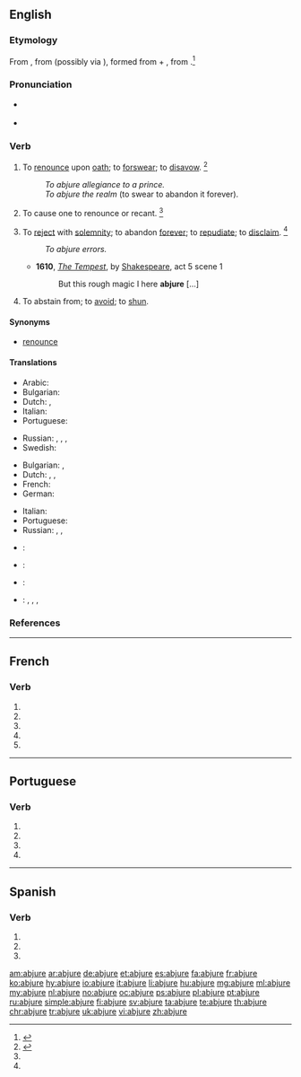 {{also|abjuré}}
==English==

===Etymology===
From {{etyl|enm|en}} {{term|abjuren|lang=enm}}, from {{etyl|la|en}} {{m|la|abiūrō||deny upon oath}} (possibly via {{etyl|frm|en}} {{term|abiurer|abjurer|lang=frm}}), formed from {{term|ab||from, away from|lang=la}} + {{m|la|iūro||swear or take an oath}}, from {{m|la|iūs||law, right, duty}}.<ref>{{R:CDOE|page=3}}</ref>

===Pronunciation===
* {{a|US}} {{IPA|/æbˈdʒʊɹ/|lang=en}}
* {{audio|en-us-abjure.ogg|Audio (US)|lang=en}}

===Verb===
{{en-verb|abjur|ing}}

# {{context|transitive|lang=en}} To [[renounce]] upon [[oath]]; to [[forswear]]; to [[disavow]]. {{defdate|First attested around 1350 to 1470.}}<ref name=SOED>{{R:SOED5|page=5}}</ref>
#: ''To abjure allegiance to a prince.''
#: ''To abjure the realm'' (to swear to abandon it forever).
# {{context|transitive|obsolete|historical|lang=en}} To cause one to renounce or recant. {{defdate|First attested around 1350 to 1470.}}<ref name=SOED/>
# {{context|transitive|lang=en}} To [[reject]] with [[solemnity]]; to abandon [[forever]]; to [[repudiate]]; to [[disclaim]]. {{defdate|First attested around 1350 to 1470.}}<ref name=SOED/>
#: ''To abjure errors.''
#* '''1610''', ''[[s:The Tempest|The Tempest]]'', by [[w:William Shakespeare|Shakespeare]], act 5 scene 1
#*: But this rough magic I here '''abjure''' [...]
# {{context|transitive|lang=en}} To abstain from; to [[avoid]]; to [[shun]].

====Synonyms====
* [[renounce]]

====Translations====
{{trans-top|to renounce upon oath}}
* Arabic: {{t|ar|اِرْتَدَّ|tr=irtádda|sc=Arab}}
* Bulgarian: {{t|bg|[[отричам]] [[се]] [[под]] [[клетва]]|tr=otríčam se pod klétva}}
* Dutch: {{t+|nl|afzweren}}, {{t|nl|[[verzaken]] [[aan]] een [[eed]]}}
* Italian: {{t+|it|abiurare}}
* Portuguese: {{t+|pt|abjurar}}
{{trans-mid}}
* Russian: {{t+|ru|отрекаться|impf|tr=otrekátʹsja|sc=Cyrl}}, {{t+|ru|отречься|pf|tr=otréčʹsja|sc=Cyrl}}, {{t|ru|[[клятвенно]] [[отрекаться]]|tr=kljátvenno otrekátʹsja|sc=Cyrl}}, {{t|ru|[[отрицать]] [[под]] [[присяга|присягой]]|tr=otricátʹ pod prisjágoj|sc=Cyrl}}
* Swedish: {{t|sv|avsvära}}
{{trans-bottom}}

{{trans-top|to renounce with solemnity}}
* Bulgarian: {{t+|bg|отказвам|tr=otkázvam se|alt=отказвам се}}, {{t+|bg|отхвърлям|tr=othvǎ̀rljam}}
* Dutch: {{t+|nl|afzweren}}, {{t+|nl|herroepen}}, {{qualifier|aan}} {{t|nl|verzaken}}
* French: {{t+|fr|abjurer}}
* German: {{qualifier|with dative}} {{t|de|abschwören}}
{{trans-mid}}
* Italian: {{t+|it|abiurare}}
* Portuguese: {{t+|pt|abjurar}}
* Russian: {{t+|ru|отказываться|impf|tr=otkázyvatʹsja|sc=Cyrl}}, {{t+|ru|отказаться|pf|tr=otkazátʹsja|sc=Cyrl}}, {{t|ru|[[торжественно]] [[отрекаться]]|tr=toržéstvenno otrekátʹsja|sc=Cyrl}}
{{trans-bottom}}

{{checktrans-top}}
* {{ttbc|ia}}: {{t|ia|abjurar}}
* {{ttbc|nov}}: {{t|nov|abjura}}
{{trans-mid}}
* {{ttbc|es}}: {{t+|es|abjurar}}
* {{ttbc|vi}}: {{t|vi|tuyên bố bỏ}}, {{t|vi|nguyện bỏ}}, {{t+|vi|rút lui}}, {{t|vi|thề bỏ}}
{{trans-bottom}}

===References===
<references/>

----

==French==

===Verb===
{{fr-verb-form}}

# {{conjugation of|abjurer||1|s|pres|ind|lang=fr}}
# {{conjugation of|abjurer||3|s|pres|ind|lang=fr}}
# {{conjugation of|abjurer||1|s|pres|sub|lang=fr}}
# {{conjugation of|abjurer||1|s|pres|sub|lang=fr}}
# {{conjugation of|abjurer||2|s|imp|lang=fr}}

----

==Portuguese==

===Verb===
{{pt-verb-form}}

# {{pt-verb form of|abjurar|ar|subjunctive|present|singular|first}}
# {{pt-verb form of|abjurar|ar|subjunctive|present|singular|third}}
# {{pt-verb form of|abjurar|ar|imperative|affirmative|singular|third|}}
# {{pt-verb form of|abjurar|ar|imperative|negative|singular|third|}}

----

==Spanish==

===Verb===
{{es-verb-form|abjurar}}

# {{es-verb form of|ending=ar|mood=subjunctive|tense=present|pers=1|number=singular|abjurar}}
# {{es-verb form of|ending=ar|mood=subjunctive|tense=present|pers=2|formal=yes|number=singular|abjurar}}
# {{es-verb form of|ending=ar|mood=subjunctive|tense=present|pers=3|number=singular|abjurar}}

[[am:abjure]]
[[ar:abjure]]
[[de:abjure]]
[[et:abjure]]
[[es:abjure]]
[[fa:abjure]]
[[fr:abjure]]
[[ko:abjure]]
[[hy:abjure]]
[[io:abjure]]
[[it:abjure]]
[[li:abjure]]
[[hu:abjure]]
[[mg:abjure]]
[[ml:abjure]]
[[my:abjure]]
[[nl:abjure]]
[[no:abjure]]
[[oc:abjure]]
[[ps:abjure]]
[[pl:abjure]]
[[pt:abjure]]
[[ru:abjure]]
[[simple:abjure]]
[[fi:abjure]]
[[sv:abjure]]
[[ta:abjure]]
[[te:abjure]]
[[th:abjure]]
[[chr:abjure]]
[[tr:abjure]]
[[uk:abjure]]
[[vi:abjure]]
[[zh:abjure]]